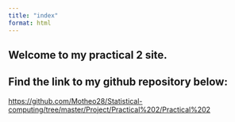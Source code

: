 ```yaml
---
title: "index"
format: html
---
```


## Welcome to my practical 2 site.

## Find the link to my github repository below:

<https://github.com/Motheo28/Statistical-computing/tree/master/Project/Practical%202/Practical%202>
